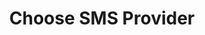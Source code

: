 ---
title: "Choose SMS Provider"
sidebarTitle: "Choose SMS Provider"
description: "Learn how to choose a SMS provider for your application"
---
